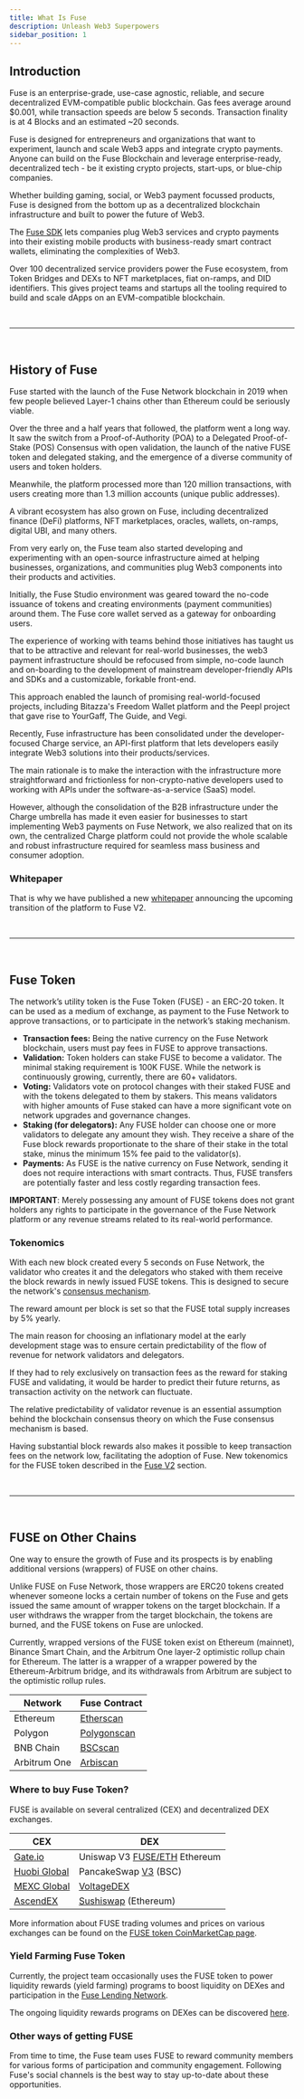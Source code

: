 ```yaml
---
title: What Is Fuse
description: Unleash Web3 Superpowers
sidebar_position: 1
---
```


## Introduction

Fuse is an enterprise-grade, use-case agnostic, reliable, and secure decentralized EVM-compatible public blockchain. Gas fees average around $0.001, while transaction speeds are below 5 seconds. Transaction finality is at 4 Blocks and an estimated ~20 seconds.

Fuse is designed for entrepreneurs and organizations that want to experiment, launch and scale Web3 apps and integrate crypto payments. Anyone can build on the Fuse Blockchain and leverage enterprise-ready, decentralized tech - be it existing crypto projects, start-ups, or blue-chip companies.

Whether building gaming, social, or Web3 payment focussed products, Fuse is designed from the bottom up as a decentralized blockchain infrastructure and built to power the future of Web3.

The [Fuse SDK](../../readme/fuse-sdk/) lets companies plug Web3 services and crypto payments into their existing mobile products with business-ready smart contract wallets, eliminating the complexities of Web3.

Over 100 decentralized service providers power the Fuse ecosystem, from Token Bridges and DEXs to NFT marketplaces, fiat on-ramps, and DID identifiers. This gives project teams and startups all the tooling required to build and scale dApps on an EVM-compatible blockchain.

<p>&nbsp;</p>

---

<p>&nbsp;</p>

## History of Fuse

Fuse started with the launch of the Fuse Network blockchain in 2019 when few people believed Layer-1 chains other than Ethereum could be seriously viable.

Over the three and a half years that followed, the platform went a long way. It saw the switch from a Proof-of-Authority (POA) to a Delegated Proof-of-Stake (POS) Consensus with open validation, the launch of the native FUSE token and delegated staking, and the emergence of a diverse community of users and token holders.

Meanwhile, the platform processed more than 120 million transactions, with users creating more than 1.3 million accounts (unique public addresses).

A vibrant ecosystem has also grown on Fuse, including decentralized finance (DeFi) platforms, NFT marketplaces, oracles, wallets, on-ramps, digital UBI, and many others.

From very early on, the Fuse team also started developing and experimenting with an open-source infrastructure aimed at helping businesses, organizations, and communities plug Web3 components into their products and activities.

Initially, the Fuse Studio environment was geared toward the no-code issuance of tokens and creating environments (payment communities) around them. The Fuse core wallet served as a gateway for onboarding users.

The experience of working with teams behind those initiatives has taught us that to be attractive and relevant for real-world businesses, the web3 payment infrastructure should be refocused from simple, no-code launch and on-boarding to the development of mainstream developer-friendly APIs and SDKs and a customizable, forkable front-end.

This approach enabled the launch of promising real-world-focused projects, including Bitazza's Freedom Wallet platform and the Peepl project that gave rise to YourGaff, The Guide, and Vegi.

Recently, Fuse infrastructure has been consolidated under the developer-focused Charge service, an API-first platform that lets developers easily integrate Web3 solutions into their products/services.

The main rationale is to make the interaction with the infrastructure more straightforward and frictionless for non-crypto-native developers used to working with APIs under the software-as-a-service (SaaS) model.

However, although the consolidation of the B2B infrastructure under the Charge umbrella has made it even easier for businesses to start implementing Web3 payments on Fuse Network, we also realized that on its own, the centralized Charge platform could not provide the whole scalable and robust infrastructure required for seamless mass business and consumer adoption.

### Whitepaper

That is why we have published a new [whitepaper](https://www.fuse.io/whitepaper) announcing the upcoming transition of the platform to Fuse V2.

<p>&nbsp;</p>

---

<p>&nbsp;</p>

## Fuse Token

The network’s utility token is the Fuse Token (FUSE) - an ERC-20 token. It can be used as a medium of exchange, as payment to the Fuse Network to approve transactions, or to participate in the network’s staking mechanism.

- **Transaction fees:** Being the native currency on the Fuse Network blockchain, users must pay fees in FUSE to approve transactions.
- **Validation:** Token holders can stake FUSE to become a validator. The minimal staking requirement is 100K FUSE. While the network is continuously growing, currently, there are 60+ validators.
- **Voting:** Validators vote on protocol changes with their staked FUSE and with the tokens delegated to them by stakers. This means validators with higher amounts of Fuse staked can have a more significant vote on network upgrades and governance changes.
- **Staking (for delegators):** Any FUSE holder can choose one or more validators to delegate any amount they wish. They receive a share of the Fuse block rewards proportionate to the share of their stake in the total stake, minus the minimum 15% fee paid to the validator(s).
- **Payments:** As FUSE is the native currency on Fuse Network, sending it does not require interactions with smart contracts. Thus, FUSE transfers are potentially faster and less costly regarding transaction fees.

**IMPORTANT**: Merely possessing any amount of FUSE tokens does not grant holders any rights to participate in the governance of the Fuse Network platform or any revenue streams related to its real-world performance.

### Tokenomics

With each new block created every 5 seconds on Fuse Network, the validator who creates it and the delegators who staked with them receive the block rewards in newly issued FUSE tokens. This is designed to secure the network's [consensus mechanism](https://docs.fuse.io/aboutFuse/about-fuse/fuse-network-blockchain/fuse-consensus).

The reward amount per block is set so that the FUSE total supply increases by 5% yearly.

The main reason for choosing an inflationary model at the early development stage was to ensure certain predictability of the flow of revenue for network validators and delegators.

If they had to rely exclusively on transaction fees as the reward for staking FUSE and validating, it would be harder to predict their future returns, as transaction activity on the network can fluctuate.

The relative predictability of validator revenue is an essential assumption behind the blockchain consensus theory on which the Fuse consensus mechanism is based.

Having substantial block rewards also makes it possible to keep transaction fees on the network low, facilitating the adoption of Fuse. New tokenomics for the FUSE token described in the [Fuse V2](../fuse-v2-next-chapter/) section.


<p>&nbsp;</p>

---

<p>&nbsp;</p>

## FUSE on Other Chains

One way to ensure the growth of Fuse and its prospects is by enabling additional versions (wrappers) of FUSE on other chains.

Unlike FUSE on Fuse Network, those wrappers are ERC20 tokens created whenever someone locks a certain number of tokens on the Fuse and gets issued the same amount of wrapper tokens on the target blockchain. If a user withdraws the wrapper from the target blockchain, the tokens are burned, and the FUSE tokens on Fuse are unlocked.

Currently, wrapped versions of the FUSE token exist on Ethereum (mainnet), Binance Smart Chain, and the Arbitrum One layer-2 optimistic rollup chain for Ethereum. The latter is a wrapper of a wrapper powered by the Ethereum-Arbitrum bridge, and its withdrawals from Arbitrum are subject to the optimistic rollup rules.

| Network      | Fuse Contract                                                                             |
| ------------ | ----------------------------------------------------------------------------------------- |
| Ethereum     | [Etherscan](https://etherscan.io/token/0x970b9bb2c0444f5e81e9d0efb84c8ccdcdcaf84d)        |
| Polygon      | [Polygonscan](https://polygonscan.com/address/0xf915fdda4c882731c0456a4214548cd13a822886) |
| BNB Chain    | [BSCscan](https://bscscan.com/address/0x5857c96dae9cf8511b08cb07f85753c472d36ea3)         |
| Arbitrum One | [Arbiscan](https://arbiscan.io/token/0xbdef0e9ef12e689f366fe494a7a7d0dad25d9286)          |


### Where to buy Fuse Token?

FUSE is available on several centralized (CEX) and decentralized DEX exchanges.

| CEX                                                                                 | DEX                                                                                                                                                                   |
| ----------------------------------------------------------------------------------- | --------------------------------------------------------------------------------------------------------------------------------------------------------------------- |
| [Gate.io](https://www.gate.io/en/price/fuse-fuse)                                   | Uniswap V3 [FUSE/ETH](<(https://info.uniswap.org/#/pools/0x9127c5c988917b879b3b9bc87d11ee2c9bdeda73)>) Ethereum                                                       |
| [Huobi Global](https://www.htx.com/en-us/asset-introduction/details/?currency=fuse) | PancakeSwap [V3](https://pancakeswap.finance/info/v3/tokens/0x5857c96dae9cf8511b08cb07f85753c472d36ea3) (BSC)                                                         |
| [MEXC Global](https://www.mexc.com/price/FUSE)                                      | [VoltageDEX](https://app.voltage.finance/#/swap)                                                                                                                      |
| [AscendEX](https://ascendex.com/en/cashtrade-spottrading/usdt/fuse)                 | [Sushiswap](https://app.sushi.com/swap?inputCurrency=0xdAC17F958D2ee523a2206206994597C13D831ec7&outputCurrency=0x970B9bB2C0444F5E81e9d0eFb84C8ccdcdcAf84d) (Ethereum) |

More information about FUSE trading volumes and prices on various exchanges can be found on the [FUSE token CoinMarketCap page](https://coinmarketcap.com/currencies/fuse-network/).

### Yield Farming Fuse Token

Currently, the project team occasionally uses the FUSE token to power liquidity rewards (yield farming) programs to boost liquidity on DEXes and participation in the [Fuse Lending Network](fuse-token.mdx).

The ongoing liquidity rewards programs on DEXes can be discovered [here](https://app.voltage.finance/index.html#/farm/122).

### Other ways of getting FUSE

From time to time, the Fuse team uses FUSE to reward community members for various forms of participation and community engagement. Following Fuse's social channels is the best way to stay up-to-date about these opportunities.

<p>&nbsp;</p>
